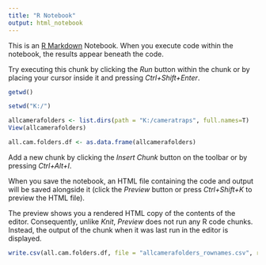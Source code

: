 ```yaml
---
title: "R Notebook"
output: html_notebook
---
```


This is an [R Markdown](http://rmarkdown.rstudio.com) Notebook. When you execute code within the notebook, the results appear beneath the code. 

Try executing this chunk by clicking the *Run* button within the chunk or by placing your cursor inside it and pressing *Ctrl+Shift+Enter*. 


```r
getwd()

setwd("K:/")
```

```r
allcamerafolders <- list.dirs(path = "K:/cameratraps", full.names=T)
View(allcamerafolders)
```

```r
all.cam.folders.df <- as.data.frame(allcamerafolders)
```

Add a new chunk by clicking the *Insert Chunk* button on the toolbar or by pressing *Ctrl+Alt+I*.

When you save the notebook, an HTML file containing the code and output will be saved alongside it (click the *Preview* button or press *Ctrl+Shift+K* to preview the HTML file).

The preview shows you a rendered HTML copy of the contents of the editor. Consequently, unlike *Knit*, *Preview* does not run any R code chunks. Instead, the output of the chunk when it was last run in the editor is displayed.

```r
write.csv(all.cam.folders.df, file = "allcamerafolders_rownames.csv", row.names = F)
```


